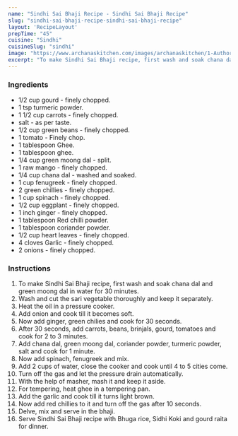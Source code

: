 ---
name: "Sindhi Sai Bhaji Recipe - Sindhi Sai Bhaji Recipe"
slug: "sindhi-sai-bhaji-recipe-sindhi-sai-bhaji-recipe"
layout: 'RecipeLayout'
prepTime: "45"
cuisine: "Sindhi"
cuisineSlug: "sindhi"
image: "https://www.archanaskitchen.com/images/archanaskitchen/1-Author/sneha-archanaskitchen.com/Sindhi_Sai_Bhaaji_Recipe_.jpg"
excerpt: "To make Sindhi Sai Bhaji recipe, first wash and soak chana dal and green moong dal in water for 30 minutes"
---

### Ingredients

-  1/2 cup gourd - finely chopped.
-  1 tsp turmeric powder.
-  1 1/2 cup carrots - finely chopped.
-  salt - as per taste.
-  1/2 cup green beans - finely chopped.
-  1 tomato - Finely chop.
-  1 tablespoon Ghee.
-  1 tablespoon ghee.
-  1/4 cup green moong dal - split.
-  1 raw mango - finely chopped.
-  1/4 cup chana dal - washed and soaked.
-  1 cup fenugreek - finely chopped.
-  2 green chillies - finely chopped.
- 1 cup spinach - finely chopped.
-  1/2 cup eggplant - finely chopped.
-  1 inch ginger - finely chopped.
-  1 tablespoon Red chilli powder.
-  1 tablespoon coriander powder.
-  1/2 cup heart leaves - finely chopped.
-  4 cloves Garlic - finely chopped.
-  2 onions - finely chopped.

### Instructions

1. To make Sindhi Sai Bhaji recipe, first wash and soak chana dal and green moong dal in water for 30 minutes.
1. Wash and cut the sari vegetable thoroughly and keep it separately.
1. Heat the oil in a pressure cooker.
1. Add onion and cook till it becomes soft.
1. Now add ginger, green chilies and cook for 30 seconds.
1. After 30 seconds, add carrots, beans, brinjals, gourd, tomatoes and cook for 2 to 3 minutes.
1. Add chana dal, green moong dal, coriander powder, turmeric powder, salt and cook for 1 minute.
1. Now add spinach, fenugreek and mix.
1. Add 2 cups of water, close the cooker and cook until 4 to 5 cities come.
1. Turn off the gas and let the pressure drain automatically.
1. With the help of masher, mash it and keep it aside.
1. For tempering, heat ghee in a tempering pan.
1. Add the garlic and cook till it turns light brown.
1. Now add red chillies to it and turn off the gas after 10 seconds.
1. Delve, mix and serve in the bhaji.
1. Serve Sindhi Sai Bhaji recipe with Bhuga rice, Sidhi Koki and gourd raita for dinner.
